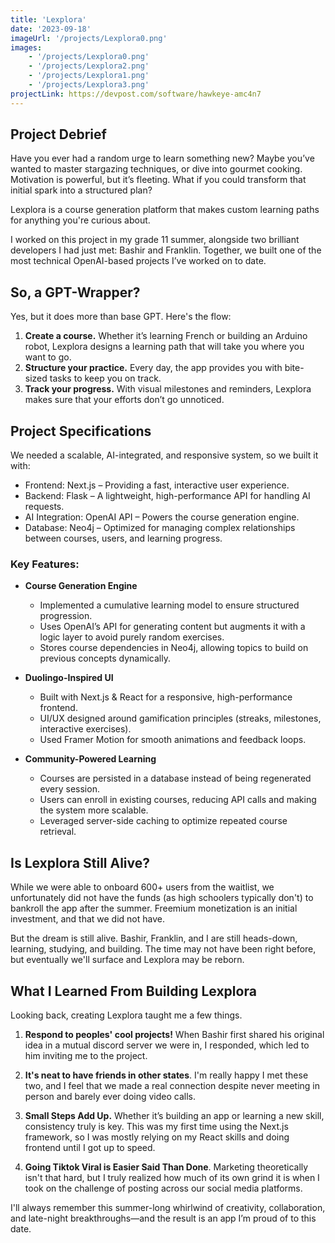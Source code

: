 ```yaml
---
title: 'Lexplora'
date: '2023-09-18'
imageUrl: '/projects/Lexplora0.png'
images:
    - '/projects/Lexplora0.png'
    - '/projects/Lexplora2.png'
    - '/projects/Lexplora1.png'
    - '/projects/Lexplora3.png'
projectLink: https://devpost.com/software/hawkeye-amc4n7
---
```


## Project Debrief

Have you ever had a random urge to learn something new? Maybe you’ve wanted to master stargazing techniques, or dive into gourmet cooking. Motivation is powerful, but it’s fleeting. What if you could transform that initial spark into a structured plan?

Lexplora is a course generation platform that makes custom learning paths for anything you're curious about.

I worked on this project in my grade 11 summer, alongside two brilliant developers I had just met: Bashir and Franklin. Together, we built one of the most technical OpenAI-based projects I’ve worked on to date.

## So, a GPT-Wrapper?

Yes, but it does more than base GPT. Here's the flow:

1. **Create a course.** Whether it’s learning French or building an Arduino robot, Lexplora designs a learning path that will take you where you want to go.
2. **Structure your practice.** Every day, the app provides you with bite-sized tasks to keep you on track.
3. **Track your progress.** With visual milestones and reminders, Lexplora makes sure that your efforts don’t go unnoticed.

## Project Specifications

We needed a scalable, AI-integrated, and responsive system, so we built it with:

-   Frontend: Next.js – Providing a fast, interactive user experience.
-   Backend: Flask – A lightweight, high-performance API for handling AI requests.
-   AI Integration: OpenAI API – Powers the course generation engine.
-   Database: Neo4j – Optimized for managing complex relationships between courses, users, and learning progress.

### Key Features:

-   **Course Generation Engine**

    -   Implemented a cumulative learning model to ensure structured progression.
    -   Uses OpenAI’s API for generating content but augments it with a logic layer to avoid purely random exercises.
    -   Stores course dependencies in Neo4j, allowing topics to build on previous concepts dynamically.

-   **Duolingo-Inspired UI**

    -   Built with Next.js & React for a responsive, high-performance frontend.
    -   UI/UX designed around gamification principles (streaks, milestones, interactive exercises).
    -   Used Framer Motion for smooth animations and feedback loops.

-   **Community-Powered Learning**
    -   Courses are persisted in a database instead of being regenerated every session.
    -   Users can enroll in existing courses, reducing API calls and making the system more scalable.
    -   Leveraged server-side caching to optimize repeated course retrieval.

## Is Lexplora Still Alive?

While we were able to onboard 600+ users from the waitlist, we unfortunately did not have the funds (as high schoolers typically don't) to bankroll the app after the summer. Freemium monetization is an initial investment, and that we did not have.

But the dream is still alive. Bashir, Franklin, and I are still heads-down, learning, studying, and building. The time may not have been right before, but eventually we'll surface and Lexplora may be reborn.

## What I Learned From Building Lexplora

Looking back, creating Lexplora taught me a few things.

1. **Respond to peoples' cool projects!** When Bashir first shared his original idea in a mutual discord server we were in, I responded, which led to him inviting me to the project.

2. **It's neat to have friends in other states**. I'm really happy I met these two, and I feel that we made a real connection despite never meeting in person and barely ever doing video calls.
3. **Small Steps Add Up.** Whether it’s building an app or learning a new skill, consistency truly is key. This was my first time using the Next.js framework, so I was mostly relying on my React skills and doing frontend until I got up to speed.

4. **Going Tiktok Viral is Easier Said Than Done**. Marketing theoretically isn't that hard, but I truly realized how much of its own grind it is when I took on the challenge of posting across our social media platforms.

I'll always remember this summer-long whirlwind of creativity, collaboration, and late-night breakthroughs—and the result is an app I’m proud of to this date.
